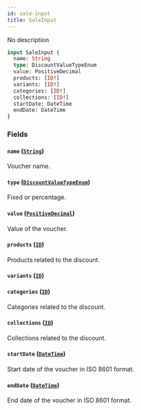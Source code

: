 ```yaml
---
id: sale-input
title: SaleInput
---
```



No description

```graphql
input SaleInput {
  name: String
  type: DiscountValueTypeEnum
  value: PositiveDecimal
  products: [ID!]
  variants: [ID!]
  categories: [ID!]
  collections: [ID!]
  startDate: DateTime
  endDate: DateTime
}
```


### Fields

#### `name` ([`String`](../../../developer/api-reference/scalars/string))

Voucher name.


#### `type` ([`DiscountValueTypeEnum`](../../../developer/api-reference/enums/discount-value-type-enum))

Fixed or percentage.


#### `value` ([`PositiveDecimal`](../../../developer/api-reference/scalars/positive-decimal))

Value of the voucher.


#### `products` ([`ID`](../../../developer/api-reference/scalars/id))

Products related to the discount.


#### `variants` ([`ID`](../../../developer/api-reference/scalars/id))




#### `categories` ([`ID`](../../../developer/api-reference/scalars/id))

Categories related to the discount.


#### `collections` ([`ID`](../../../developer/api-reference/scalars/id))

Collections related to the discount.


#### `startDate` ([`DateTime`](../../../developer/api-reference/scalars/date-time))

Start date of the voucher in ISO 8601 format.


#### `endDate` ([`DateTime`](../../../developer/api-reference/scalars/date-time))

End date of the voucher in ISO 8601 format.




